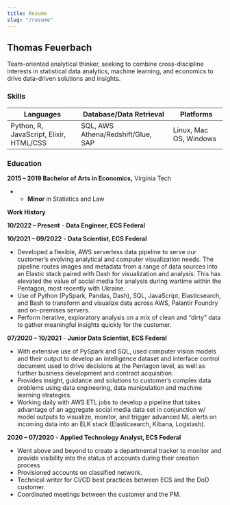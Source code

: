 ```yaml
---
title: Resume
slug: "/resume"
---
```


## Thomas Feuerbach

Team-oriented analytical thinker, seeking to combine cross-discipline interests in statistical data analytics, machine learning, and economics to drive data-driven solutions and insights.

### Skills

| Languages                                     | Database/Data Retrieval            | Platforms              |
|-----------------------------------------------|------------------------------------|------------------------|
| Python, R, JavaScript, Elixir, HTML/CSS | SQL, AWS Athena/Redshift/Glue, SAP | Linux, Mac OS, Windows |


### Education

**2015 – 2019	Bachelor of Arts in Economics,** Virginia Tech

- - **Minor** in Statistics and Law

**Work History**

**10/2022 – Present**	-	**Data Engineer, ECS Federal**

**10/2021 – 09/2022** 	-	**Data Scientist, ECS Federal**

- Developed a flexible, AWS serverless data pipeline to serve our customer’s evolving analytical and computer visualization needs. The pipeline routes images and metadata from a range of data sources into an Elastic stack paired with Dash for visualization and analysis. This has elevated the value of social media for analysis during wartime within the Pentagon, most recently with Ukraine.
- Use of Python (PySpark, Pandas, Dash), SQL, JavaScript, Elasticsearch, and Bash to transform and visualize data across AWS, Palantir Foundry and on-premises servers. 
- Perform iterative, exploratory analysis on a mix of clean and “dirty” data to gather meaningful insights quickly for the customer.



**07/2020 – 10/2021**   -	**Junior Data Scientist, ECS Federal**

- With extensive use of PySpark and SQL, used computer vision models and their output to develop an intelligence dataset and interface control document used to drive decisions at the Pentagon level, as well as further business development and contract acquisition. 
- Provides insight, guidance and solutions to customer’s complex data problems using data engineering, data manipulation and machine learning strategies.
- Working daily with AWS ETL jobs to develop a pipeline that takes advantage of an aggregate social media data set in conjunction w/ model outputs to visualize, monitor, and trigger advanced ML alerts on incoming data into an ELK stack (Elasticsearch, Kibana, Logstash). 

**2020 – 07/2020**   -  **Applied Technology Analyst, ECS Federal**

- Went above and beyond to create a departmental tracker to monitor and provide visibility into the status of accounts during their creation process
- Provisioned accounts on classified network.
- Technical writer for CI/CD best practices between ECS and the DoD customer.
- Coordinated meetings between the customer and the PM.
